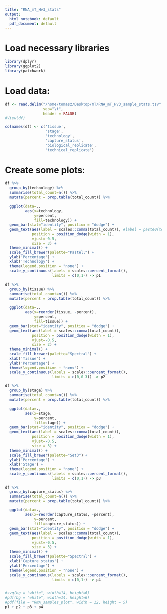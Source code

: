 ```yaml
---
title: "RNA_mT_Hv3_stats"
output:
  html_notebook: default
  pdf_document: default
---
```


# Load necessary libraries
```r
library(dplyr)
library(ggplot2)
library(patchwork)
```


# Load data:
```r
df <- read.delim("/home/tomasz/Desktop/mT/RNA_mT_Hv3_sample_stats.tsv",
                 sep="\t",
                 header = FALSE)
#View(df)

colnames(df) <- c('tissue',
                  'stage',
                  'technology',
                  'capture_status',
                  'biological_replicate',
                  'technical_replicate')
```

# Create some plots:
```r
df %>%
  group_by(technology) %>%
  summarise(total_count=n()) %>% 
  mutate(percent = prop.table(total_count)) %>% 

  ggplot(data=.,
         aes(x=technology,
             y=percent,
             fill=technology)) + 
  geom_bar(stat="identity", position = "dodge") +
  geom_text(aes(label = scales::comma(total_count)), #label = paste0(total_count)),
            position = position_dodge(width = 1),
            vjust=-0.5,
            size = 3) +
  theme_minimal() +
  scale_fill_brewer(palette="Pastel1") +
  ylab('Percentage') +
  xlab('Technology') +
  theme(legend.position = "none") +
  scale_y_continuous(labels = scales::percent_format(),
                     limits = c(0,1)) -> p1

df %>%
  group_by(tissue) %>%
  summarise(total_count=n()) %>% 
  mutate(percent = prop.table(total_count)) %>% 

  ggplot(data=.,
         aes(x=reorder(tissue, -percent),
             y=percent,
             fill=tissue)) + 
  geom_bar(stat="identity", position = "dodge") +
  geom_text(aes(label = scales::comma(total_count)),
            position = position_dodge(width = 1),
            vjust=-0.5,
            size = 2) +
  theme_minimal() +
  scale_fill_brewer(palette="Spectral") +
  xlab('Tissue') +
  ylab('Percentage') +
  theme(legend.position = "none") +
  scale_y_continuous(labels = scales::percent_format(),
                     limits = c(0,0.3)) -> p2

df %>%
  group_by(stage) %>%
  summarise(total_count=n()) %>% 
  mutate(percent = prop.table(total_count)) %>% 

  ggplot(data=.,
         aes(x=stage,
             y=percent,
             fill=stage)) + 
  geom_bar(stat="identity", position = "dodge") +
  geom_text(aes(label = scales::comma(total_count)),
            position = position_dodge(width = 1),
            vjust=-0.5,
            size = 3) +
  theme_minimal() +
  scale_fill_brewer(palette="Set3") +
  ylab('Percentage') +
  xlab('Stage') +
  theme(legend.position = "none") +
  scale_y_continuous(labels = scales::percent_format(),
                     limits = c(0,1)) -> p3

df %>%
  group_by(capture_status) %>%
  summarise(total_count=n()) %>% 
  mutate(percent = prop.table(total_count)) %>% 

  ggplot(data=.,
         aes(x=reorder(capture_status, -percent),
             y=percent,
             fill=capture_status)) + 
  geom_bar(stat="identity", position = "dodge") +
  geom_text(aes(label = scales::comma(total_count)),
            position = position_dodge(width = 1),
            vjust=-0.5,
            size = 3) +
  theme_minimal() +
  scale_fill_brewer(palette="Spectral") +
  xlab('Capture status') +
  ylab('Percentage') +
  theme(legend.position = "none") +
  scale_y_continuous(labels = scales::percent_format(),
                     limits = c(0,1)) -> p4


#svg(bg = "white", width=14, height=6)
#pdf(bg = "white", width=14, height=6)
#pdf(file = "RNA_samples_plot", width = 12, height = 5)
p1 + p2 + p3 + p4
```
